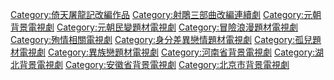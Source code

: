 [[Category:倚天屠龍記改編作品|Category:倚天屠龍記改編作品]]
[[Category:射鵰三部曲改編連續劇|Category:射鵰三部曲改編連續劇]]
[[Category:元朝背景電視劇|Category:元朝背景電視劇]]
[[Category:元朝民變題材電視劇|Category:元朝民變題材電視劇]]
[[Category:冒險浪漫題材電視劇|Category:冒險浪漫題材電視劇]]
[[Category:殉情相關電視劇|Category:殉情相關電視劇]]
[[Category:身分差異戀情題材電視劇|Category:身分差異戀情題材電視劇]]
[[Category:孤兒題材電視劇|Category:孤兒題材電視劇]]
[[Category:異族戀題材電視劇|Category:異族戀題材電視劇]]
[[Category:河南省背景電視劇|Category:河南省背景電視劇]]
[[Category:湖北背景電視劇|Category:湖北背景電視劇]]
[[Category:安徽省背景電視劇|Category:安徽省背景電視劇]]
[[Category:北京市背景電視劇|Category:北京市背景電視劇]]